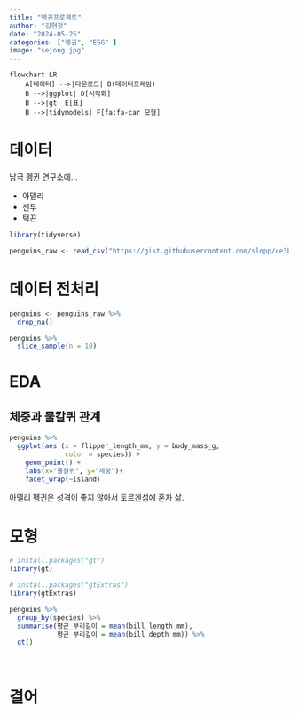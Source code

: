 ```yaml
---
title: "펭귄프로젝트"
author: "김현정"
date: "2024-05-25"
categories: ["펭귄", "ESG" ]
image: "sejong.jpg"
---
```


```mermaid
flowchart LR
    A[데이터] -->|다운로드| B(데이터프레임)
    B -->|ggplot| D[시각화]
    B -->|gt| E[표]
    B -->|tidymodels| F[fa:fa-car 모형]
```


# 데이터

남극 펭귄 연구소에...

- 아델리
- 젠투
- 턱끈


```r
library(tidyverse)

penguins_raw <- read_csv("https://gist.githubusercontent.com/slopp/ce3b90b9168f2f921784de84fa445651/raw/4ecf3041f0ed4913e7c230758733948bc561f434/penguins.csv")

```

# 데이터 전처리

```r
penguins <- penguins_raw %>% 
  drop_na()

penguins %>% 
  slice_sample(n = 10)
```


# EDA

## 체중과 물칼퀴 관계

```r
penguins %>% 
  ggplot(aes (x = flipper_length_mm, y = body_mass_g,
              color = species)) +
    geom_point() +
    labs(x="물칼퀴", y="체중")+
    facet_wrap(~island)


```

아델리 펭귄은 성격이 좋지 않아서 토르겐섬에 혼자 삶.

# 모형

```r
# install.packages("gt")
library(gt)

# install.packages("gtExtras")
library(gtExtras)

penguins %>% 
  group_by(species) %>% 
  summarise(평균_부리길이 = mean(bill_length_mm), 
            평균_부리깊이 = mean(bill_depth_mm)) %>%
  gt() 
  
  


```


# 결어